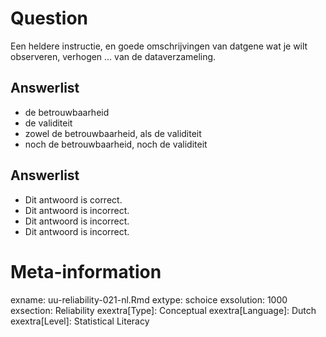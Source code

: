 Question
========
  
Een heldere instructie, en goede omschrijvingen van datgene wat je wilt observeren, verhogen … van de dataverzameling.
  
Answerlist
----------
* de betrouwbaarheid
* de validiteit
* zowel de betrouwbaarheid, als de validiteit
* noch de betrouwbaarheid, noch de validiteit


Answerlist
----------
* Dit antwoord is correct.
* Dit antwoord is incorrect.
* Dit antwoord is incorrect.
* Dit antwoord is incorrect.

Meta-information
================
exname: uu-reliability-021-nl.Rmd
extype: schoice
exsolution: 1000
exsection: Reliability
exextra[Type]: Conceptual
exextra[Language]: Dutch
exextra[Level]: Statistical Literacy
